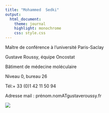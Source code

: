 ```yaml
---
title: "Mohammed  Sedki"
output:
  html_document:
    theme: journal
    highlight: monochrome
    css: style.css
---
```


Maître de conférence à l'université Paris-Saclay

Gustave Roussy, équipe Oncostat

Bâtiment de médecine moléculaire 

Niveau 0, bureau 26


Tél:+ 33 (0)1 42 11 50 94

Adresse mail : prénom.nomATgustaveroussy.fr 

![](http://masedki.github.io/Under_Construction.jpg)